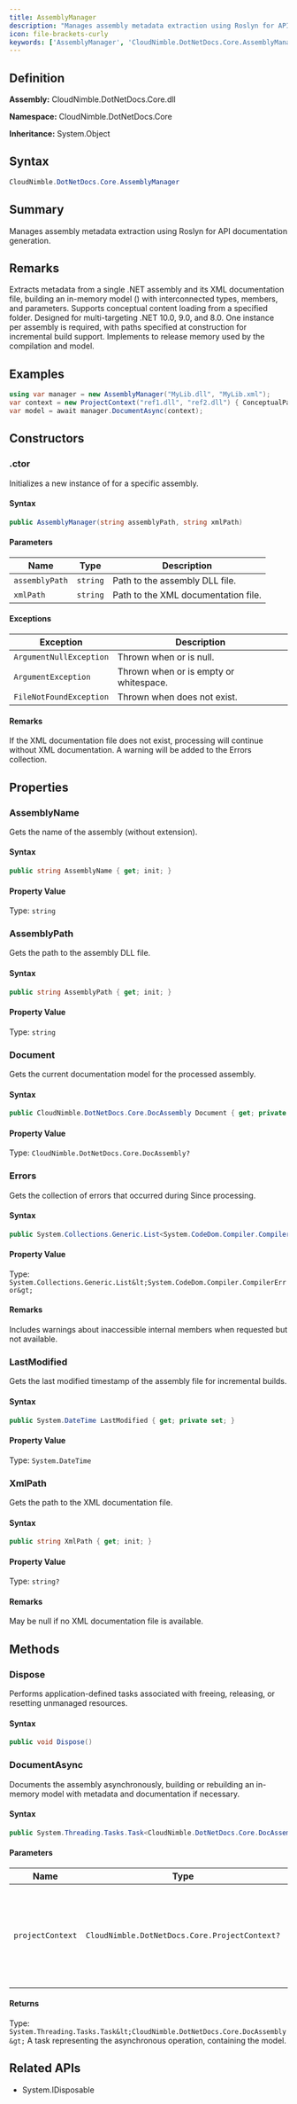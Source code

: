 ```yaml
---
title: AssemblyManager
description: "Manages assembly metadata extraction using Roslyn for API documentation generation."
icon: file-brackets-curly
keywords: ['AssemblyManager', 'CloudNimble.DotNetDocs.Core.AssemblyManager', 'CloudNimble.DotNetDocs.Core', 'class', 'System.Object', 'System.IDisposable']
---
```


## Definition

**Assembly:** CloudNimble.DotNetDocs.Core.dll

**Namespace:** CloudNimble.DotNetDocs.Core

**Inheritance:** System.Object

## Syntax

```csharp
CloudNimble.DotNetDocs.Core.AssemblyManager
```

## Summary

Manages assembly metadata extraction using Roslyn for API documentation generation.

## Remarks

Extracts metadata from a single .NET assembly and its XML documentation file, building an in-memory model
            () with interconnected types, members, and parameters. Supports conceptual content
            loading from a specified folder. Designed for multi-targeting .NET 10.0, 9.0, and 8.0. One instance per assembly
            is required, with paths specified at construction for incremental build support. Implements 
            to release memory used by the compilation and model.

## Examples

```csharp
using var manager = new AssemblyManager("MyLib.dll", "MyLib.xml");
var context = new ProjectContext("ref1.dll", "ref2.dll") { ConceptualPath = "conceptual" };
var model = await manager.DocumentAsync(context);
```

## Constructors

### .ctor

Initializes a new instance of  for a specific assembly.

#### Syntax

```csharp
public AssemblyManager(string assemblyPath, string xmlPath)
```

#### Parameters

| Name | Type | Description |
|------|------|-------------|
| `assemblyPath` | `string` | Path to the assembly DLL file. |
| `xmlPath` | `string` | Path to the XML documentation file. |

#### Exceptions

| Exception | Description |
|-----------|-------------|
| `ArgumentNullException` | Thrown when  or  is null. |
| `ArgumentException` | Thrown when  or  is empty or whitespace. |
| `FileNotFoundException` | Thrown when  does not exist. |

#### Remarks

If the XML documentation file does not exist, processing will continue without XML documentation.
            A warning will be added to the Errors collection.

## Properties

### AssemblyName

Gets the name of the assembly (without extension).

#### Syntax

```csharp
public string AssemblyName { get; init; }
```

#### Property Value

Type: `string`

### AssemblyPath

Gets the path to the assembly DLL file.

#### Syntax

```csharp
public string AssemblyPath { get; init; }
```

#### Property Value

Type: `string`

### Document

Gets the current documentation model for the processed assembly.

#### Syntax

```csharp
public CloudNimble.DotNetDocs.Core.DocAssembly Document { get; private set; }
```

#### Property Value

Type: `CloudNimble.DotNetDocs.Core.DocAssembly?`

### Errors

Gets the collection of errors that occurred during Since  processing.

#### Syntax

```csharp
public System.Collections.Generic.List<System.CodeDom.Compiler.CompilerError> Errors { get; }
```

#### Property Value

Type: `System.Collections.Generic.List&lt;System.CodeDom.Compiler.CompilerError&gt;`

#### Remarks

Includes warnings about inaccessible internal members when requested but not available.

### LastModified

Gets the last modified timestamp of the assembly file for incremental builds.

#### Syntax

```csharp
public System.DateTime LastModified { get; private set; }
```

#### Property Value

Type: `System.DateTime`

### XmlPath

Gets the path to the XML documentation file.

#### Syntax

```csharp
public string XmlPath { get; init; }
```

#### Property Value

Type: `string?`

#### Remarks

May be null if no XML documentation file is available.

## Methods

### Dispose

Performs application-defined tasks associated with freeing, releasing, or resetting unmanaged resources.

#### Syntax

```csharp
public void Dispose()
```

### DocumentAsync

Documents the assembly asynchronously, building or rebuilding an in-memory model with metadata and documentation if necessary.

#### Syntax

```csharp
public System.Threading.Tasks.Task<CloudNimble.DotNetDocs.Core.DocAssembly> DocumentAsync(CloudNimble.DotNetDocs.Core.ProjectContext projectContext = null)
```

#### Parameters

| Name | Type | Description |
|------|------|-------------|
| `projectContext` | `CloudNimble.DotNetDocs.Core.ProjectContext?` | Optional project context for referenced assemblies and conceptual content path. |

#### Returns

Type: `System.Threading.Tasks.Task&lt;CloudNimble.DotNetDocs.Core.DocAssembly&gt;`
A task representing the asynchronous operation, containing the  model.

## Related APIs

- System.IDisposable

